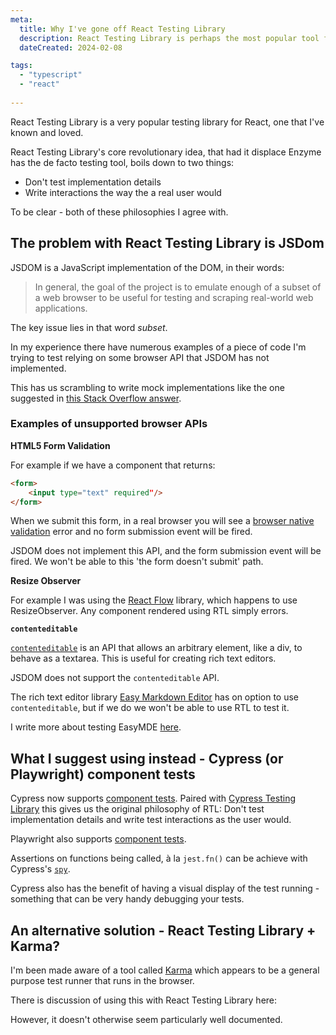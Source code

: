 ```yaml
---
meta:
  title: Why I've gone off React Testing Library
  description: React Testing Library is perhaps the most popular tool for testing React applications. However its use of JSDOM under-the-hood means we often spend time dealing with browser APIs that JSDOM has not implemented.
  dateCreated: 2024-02-08

tags: 
  - "typescript"
  - "react"
  
---
```



React Testing Library is a very popular testing library for React, one that I've known and loved. 

React Testing Library's core revolutionary idea, that had it displace Enzyme has the de facto testing tool, boils down to two things: 

- Don't test implementation details
- Write interactions the way the a real user would

To be clear - both of these philosophies I agree with.

## The problem with React Testing Library is JSDom

JSDOM is a JavaScript implementation of the DOM, in their words: 

>In general, the goal of the project is to emulate enough of a subset of a web browser to be useful for testing and scraping real-world web applications.

The key issue lies in that word _subset_. 

In my experience there have numerous examples of a piece of code I'm trying to test relying on some browser API that JSDOM has not implemented.

This has us scrambling to write mock implementations like the one suggested in [this Stack Overflow answer](https://stackoverflow.com/a/70704588/1068446). 

### Examples of unsupported browser APIs

**HTML5 Form Validation**

<GithubIssueLinkRsc issueLink="https://github.com/jsdom/jsdom/issues/544"/>

For example if we have a component that returns: 

```html
<form>
    <input type="text" required"/>
</form>
```

When we submit this form, in a real browser you will see a [browser native validation](https://developer.mozilla.org/en-US/docs/Learn/Forms/Form_validation#using_built-in_form_validation) error and no form submission event will be fired. 

JSDOM does not implement this API, and the form submission event will be fired. We won't be able to this 'the form doesn't submit' path. 

**Resize Observer**

<GithubIssueLinkRsc issueLink="https://github.com/jsdom/jsdom/issues/3368"/>

For example I was using the [React Flow](https://reactflow.dev/) library, which happens to use ResizeObserver. Any component rendered using RTL simply errors. 

**`contenteditable`** 

<GithubIssueLinkRsc issueLink="https://github.com/jsdom/jsdom/issues/1670"/>

[`contenteditable`](https://developer.mozilla.org/en-US/docs/Web/HTML/Global_attributes/contenteditable) is an API that allows an arbitrary element, like a div, to behave as a textarea. This is useful for creating rich text editors. 

JSDOM does not support the `contenteditable` API.

The rich text editor library [Easy Markdown Editor](https://github.com/Ionaru/easy-markdown-editor) has on option to use `contenteditable`, but if we do we won't be able to use RTL to test it. 

I write more about testing EasyMDE [here](./testing_easy_mde). 


## What I suggest using instead - Cypress (or Playwright) component tests 

Cypress now supports [component tests](https://docs.cypress.io/guides/component-testing/overview). Paired with [Cypress Testing Library](https://testing-library.com/docs/cypress-testing-library/intro/) this gives us the original philosophy of RTL: Don't test implementation details and write test interactions as the user would. 

Playwright also supports [component tests](https://playwright.dev/docs/test-components). 

Assertions on functions being called, à la `jest.fn()` can be achieve with Cypress's [`spy`](https://docs.cypress.io/api/commands/spy). 

Cypress also has the benefit of having a visual display of the test running - something that can be very handy debugging your tests. 

## An alternative solution - React Testing Library + Karma? 

I'm been made aware of a tool called [Karma](https://karma-runner.github.io/6.4/intro/how-it-works.html) which appears to be a general purpose test runner that runs in the browser. 

There is discussion of using this with React Testing Library here: 

<GithubIssueLinkRsc issueLink="https://github.com/testing-library/dom-testing-library/issues/161"/>

However, it doesn't otherwise seem particularly well documented. 

